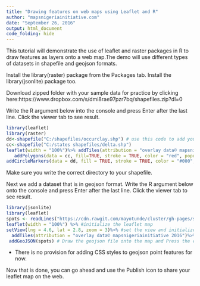 ---
title: "Drawing features on web maps using Leaflet and R"
author: "mapsnigeriainitiative.com"
date: "September 26, 2016"
output: html_document
code_folding: hide
---

This tutorial will demonstrate the use of leaflet and raster packages in R to draw features as layers onto a web map.The demo will use different types of datasets in shapefile and geojson formats.

Install the library(raster) package from the Packages tab.
Install the library(jsonlite) package too.

Download zipped folder with your sample data for practice by clicking here:https://www.dropbox.com/s/dmi8rae97pzr7bq/shapefiles.zip?dl=0


Write the R argument below into the console and press Enter after the last line. Click the viewer tab to see result. 


```{r}
library(leaflet) 
library(raster)
dd<-shapefile("C:/shapefiles/occurclay.shp") # use this code to add your shapefile from your local directory
cc<-shapefile("C:/states shapefiles/delta.shp")
leaflet(width = "100%")%>% addTiles(attribution = "overlay data© mapsnigeriainitiative 2016")%>% setView(6, 6, 8) %>%  # add the default basemap along with setting the view (lng, lat) and initial zoom 
   addPolygons(data = cc, fill=TRUE, stroke = TRUE, color = "red", popup = paste0("Name:",cc$NAME_2,"<br>", "Pop:", cc$total))%>% #add the polygon features along with CSS style and popup display
addCircleMarkers(data = dd, fill = TRUE, stroke = TRUE, color = "#000", fillColor = "blue", radius = 8, weight = 1) #add the points as circular markers and add CSS style. Press the Enter key
```


Make sure you write the correct directory to your shapefile. 

Next we add a dataset that is in geojson format. Write the R argument below onto the console and press Enter after the last line. Click the viewer tab to see result.


```{r}
library(jsonlite)
library(leaflet)
spots <- readLines("https://cdn.rawgit.com/mayotunde/cluster/gh-pages/spot.geojson")%>%  paste(collapse = "\n") #use the <-readlines to load a geojson file from an external url into the rstudio
leaflet(width = "100%") %>% #initialize the leaflet map
setView(lng = 4.6, lat = 2.8, zoom = 3)%>% #set the view and initialize zoom of the map
  addTiles(attribution = "overlay data© mapsnigeriainitiative 2016")%>% #add the base maps from CartoDB 
 addGeoJSON(spots) # Draw the geojson file onto the map and Press the enter key
```


* There is no provision for adding CSS styles to geojson point features for now.

Now that is done, you can go ahead and use the Publish icon to share your leaflet map on the web.
